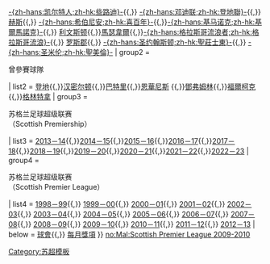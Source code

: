 <noinclude>{{noteTA|G1=Football|G2=SPL}}</noinclude>{{navbox
| name   = 蘇格蘭足球超級聯賽
| title  = [[蘇格蘭足球超級聯賽|-{zh-hans:苏格兰足球超级联赛; zh-hk:蘇格蘭超級足球聯賽}-]]

| group1 = <div class="center">2022－23年參賽球隊</div>
| list1  = [[阿伯丁足球俱乐部|阿伯丁]]{{,}} [[凯尔特人足球俱乐部|-{zh-hans:凯尔特人;zh-hk:些路迪}-]]{{,}} [[邓迪联足球俱乐部|-{zh-hans:邓迪联;zh-hk:登地聯}-]]{{,}} [[哈茨足球俱乐部|赫斯]]{{,}}  [[希伯尼安足球俱乐部|-{zh-hans:希伯尼安;zh-hk:喜百年}-]]{{,}}[[基马诺克足球俱乐部|-{zh-hans:基马诺克;zh-hk:基爾馬諾克}-]]{{,}} [[利文斯顿足球俱乐部|利文斯顿]]{{,}}[[马瑟韦尔足球俱乐部|馬瑟韋爾]]{{,}}[[流浪者足球俱乐部|-{zh-hans:格拉斯哥流浪者;zh-hk:格拉斯哥流浪}-]]{{,}}  [[罗斯郡足球俱乐部|罗斯郡]]{{,}} [[圣庄士东足球俱乐部|-{zh-hans:圣约翰斯顿;zh-hk:聖莊士東}-]]{{,}} [[圣米伦足球俱乐部|-{zh-hans:圣米伦;zh-hk:聖美倫}-]]
| group2 = <div class="center">曾參賽球隊</div>
| list2  = [[鄧迪足球俱樂部|登地]]{{,}}[[咸美顿学院足球俱乐部|汉密尔顿]]{{,}}[[帕尔蒂克足球俱乐部|巴特里]]{{,}}[[因弗内斯足球俱乐部|恩華尼斯]] {{,}}[[邓弗姆林足球俱乐部|鄧弗姆林]]{{,}}[[法尔科克足球俱乐部|福爾柯克]]{{,}}[[格林特拿]]
| group3 = <div class="center">苏格兰足球超级联赛<br>（Scottish Premiership）</div>
| list3  = [[2013年至2014年蘇格蘭足球超級聯賽|2013－14]]{{,}}[[2014/15球季蘇格蘭超級足球聯賽|2014－15]]{{,}}[[2015年至2016年球季蘇格蘭超級足球聯賽|2015－16]]{{,}}[[2016至2017年球季蘇格蘭超級足球聯賽|2016－17]]{{,}}[[2017年至2018年蘇格蘭足球超級聯賽|2017－18]]{{,}}[[2018年至2019年蘇格蘭足球超級聯賽|2018－19]]{{,}}[[2019年至2020年蘇格蘭足球超級聯賽|2019－20]]{{,}}[[2020年至2021年蘇格蘭足球超級聯賽|2020－21]]{{,}}[[2021年至2022年蘇格蘭足球超級聯賽|2021－22]]{{,}}[[2022年至2023年蘇格蘭足球超級聯賽|2022－23]]
| group4 = <div class="center">苏格兰足球超级联赛<br>（Scottish Premier League）</div>
| list4  = [[1998年至1999年蘇格蘭足球超級聯賽|1998－99]]{{,}} [[1999年至2000年蘇格蘭足球超級聯賽|1999－00]]{{,}} [[2000年至2001年蘇格蘭足球超級聯賽|2000－01]]{{,}} [[2001年至2002年蘇格蘭足球超級聯賽|2001－02]]{{,}} [[2002年至2003年蘇格蘭足球超級聯賽|2002－03]]{{,}} [[2003年至2004年蘇格蘭足球超級聯賽|2003－04]]{{,}} [[2004年至2005年蘇格蘭足球超級聯賽|2004－05]]{{,}} [[2005年至2006年蘇格蘭足球超級聯賽|2005－06]]{{,}} [[2006年至2007年蘇格蘭足球超級聯賽|2006－07]]{{,}} [[2007年至2008年蘇格蘭足球超級聯賽|2007－08]]{{,}} [[2008年至2009年蘇格蘭足球超級聯賽|2008－09]]{{,}} [[2009年至2010年蘇格蘭足球超級聯賽|2009－10]]{{,}} [[2010年至2011年蘇格蘭足球超級聯賽|2010－11]]{{,}} [[2011年至2012年蘇格蘭足球超級聯賽|2011－12]]{{,}} [[2012年至2013年蘇格蘭足球超級聯賽|2012－13]]
| below = [[蘇格蘭足球超級聯賽球會列表|球會]]{{,}}  [[蘇格蘭足球超級聯賽每月獎項|每月獎項]]
}}<noinclude>
[[Category:苏超模板]]
[[no:Mal:Scottish Premier League 2009-2010]]</noinclude>
